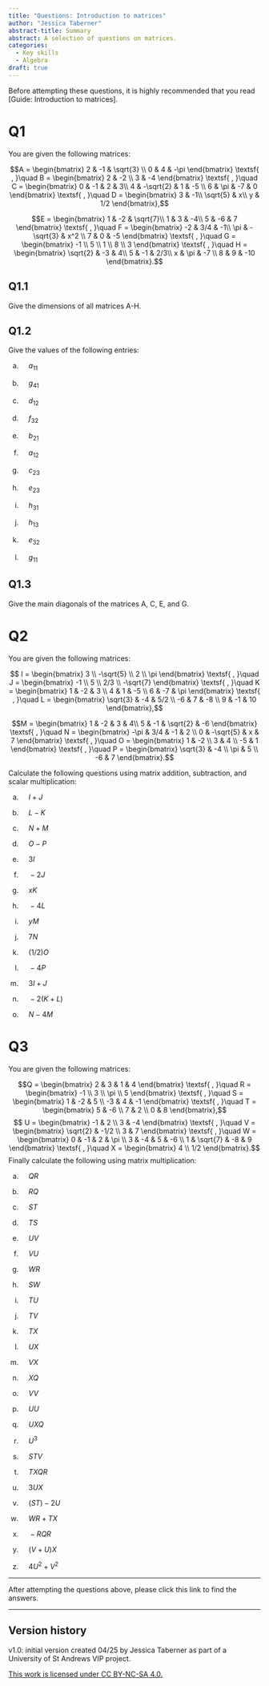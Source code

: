 ---
title: "Questions: Introduction to matrices"
author: "Jessica Taberner"
abstract-title: Summary
abstract: A selection of questions on matrices.
categories:
  - Key skills
  - Algebra
draft: true
---

Before attempting these questions, it is highly recommended that you read [Guide: Introduction to matrices].

# Q1 {-}

You are given the following matrices:

$$A = \begin{bmatrix} 
2 & -1 & \sqrt{3} \\
0 & 4 & -\pi 
\end{bmatrix} \textsf{ , }\quad B = \begin{bmatrix} 
2 & -2 \\
3 & -4 
\end{bmatrix} \textsf{ , }\quad C = \begin{bmatrix} 
0 & -1 & 2 & 3\\
4 & -\sqrt{2} & 1 & -5 \\
6 & \pi & -7 & 0
\end{bmatrix} \textsf{ , }\quad D = \begin{bmatrix} 
3 & -1\\
\sqrt{5} & x\\
y & 1/2
\end{bmatrix},$$

$$E = \begin{bmatrix} 
1 & -2 & \sqrt{7}\\
1 & 3 & -4\\
5 & -6 & 7 
\end{bmatrix} \textsf{ , }\quad F = \begin{bmatrix} 
-2 & 3/4 & -1\\
\pi & -\sqrt{3} & x^2 \\
7 & 0 & -5
\end{bmatrix} \textsf{ , }\quad G = \begin{bmatrix} 
-1 \\
5 \\
1 \\
8 \\
3
\end{bmatrix} \textsf{ , }\quad H = \begin{bmatrix} 
\sqrt{2} & -3 & 4\\
5 & -1 & 2/3\\
x & \pi & -7 \\
8 & 9 & -10
\end{bmatrix}.$$

## Q1.1

Give the dimensions of all matrices A-H.

## Q1.2

Give the values of the following entries:

a. $\quad a_{11}$\

b. $\quad g_{41}$\

c. $\quad d_{12}$\

d. $\quad f_{32}$\

e. $\quad b_{21}$\

f. $\quad a_{12}$\

g. $\quad c_{23}$\

h. $\quad e_{23}$\

i. $\quad h_{31}$\

j. $\quad h_{13}$\

k. $\quad e_{32}$\

l. $\quad g_{11}$

## Q1.3

Give the main diagonals of the matrices A, C, E, and G.

# Q2

You are given the following matrices:

$$ I = \begin{bmatrix} 
3 \\
-\sqrt{5} \\
2 \\
\pi 
\end{bmatrix} \textsf{ , }\quad J = \begin{bmatrix} 
-1 \\
5 \\
2/3 \\
-\sqrt{7} 
\end{bmatrix} \textsf{ , }\quad K = \begin{bmatrix} 
1 & -2 & 3 \\
4 & 1 & -5 \\
6 & -7 & \pi 
\end{bmatrix} \textsf{ , }\quad L = \begin{bmatrix} 
\sqrt{3} & -4 & 5/2 \\
-6 & 7 & -8 \\
9 & -1 & 10 
\end{bmatrix},$$

$$M = \begin{bmatrix} 
1 & -2 & 3 & 4\\
5 & -1 & \sqrt{2} & -6
\end{bmatrix} \textsf{ , }\quad N = \begin{bmatrix} 
-\pi & 3/4 & -1 & 2 \\
0 & -\sqrt{5} & x & 7 
\end{bmatrix} \textsf{ , }\quad O = \begin{bmatrix} 
1 & -2 \\
3 & 4 \\
-5 & 1
\end{bmatrix} \textsf{ , }\quad P = \begin{bmatrix} 
\sqrt{3} & -4 \\
\pi & 5 \\
-6 & 7 
\end{bmatrix}.$$


Calculate the following questions using matrix addition, subtraction, and scalar multiplication: 

a. $\quad I+J$

b. $\quad L-K$

c. $\quad N+M$

d. $\quad O-P$

e. $\quad 3I$

f. $\quad -2J$

g. $\quad xK$

h. $\quad -4L$

i. $\quad yM$

j. $\quad 7N$

k. $\quad (1/2)O$

l. $\quad -4P$

m. $\quad 3I+J$

n. $\quad -2(K+L)$

o. $\quad N-4M$


# Q3

You are given the following matrices:

$$Q = \begin{bmatrix} 2 & 3 & 1 & 4 \end{bmatrix} \textsf{ , }\quad R = \begin{bmatrix} -1 \\ 3 \\ \pi \\ 5 \end{bmatrix} \textsf{ , }\quad S = \begin{bmatrix} 1 & -2 & 5 \\ -3 & 4 & -1 \end{bmatrix} \textsf{ , }\quad T = \begin{bmatrix} 5 & -6 \\ 7 & 2 \\ 0 & 8 \end{bmatrix},$$
$$ U = \begin{bmatrix} -1 & 2 \\ 3 & -4 \end{bmatrix} \textsf{ , }\quad V = \begin{bmatrix} \sqrt{2} & -1/2 \\ 3 & 7 \end{bmatrix} \textsf{ , }\quad W = \begin{bmatrix} 0 & -1 & 2 & \pi \\ 3 & -4 & 5 & -6 \\ 1 & \sqrt{7} & -8 & 9 \end{bmatrix} \textsf{ , }\quad X = \begin{bmatrix} 4 \\ 1/2 \end{bmatrix}.$$
Finally calculate the following using matrix multiplication: 

a. $\quad Q   R$

b. $\quad R   Q$

c. $\quad S   T$

d. $\quad T   S$

e. $\quad U   V$

f. $\quad V   U$

g. $\quad W   R$

h. $\quad S   W$

i. $\quad T   U$

j. $\quad T   V$

k. $\quad T   X$

l. $\quad U   X$

m. $\quad V   X$

n. $\quad X   Q$

o. $\quad V   V$

p. $\quad U   U$

q. $\quad U   X   Q$

r. $\quad U^3$

s. $\quad S   T   V$

t. $\quad T   X   Q   R$

u. $\quad 3U   X$

v. $\quad (S   T)-2U$

w. $\quad W   R + T   X$

x. $\quad -R   Q   R$

y. $\quad (V+U)   X$

z. $\quad 4U^2 + V^2$

---

After attempting the questions above, please click this link to find the answers.

---

## Version history {-}

v1.0: initial version created 04/25 by Jessica Taberner as part of a University of St Andrews VIP project.

[This work is licensed under CC BY-NC-SA 4.0.](https://creativecommons.org/licenses/by-nc-sa/4.0/?ref=chooser-v1)
